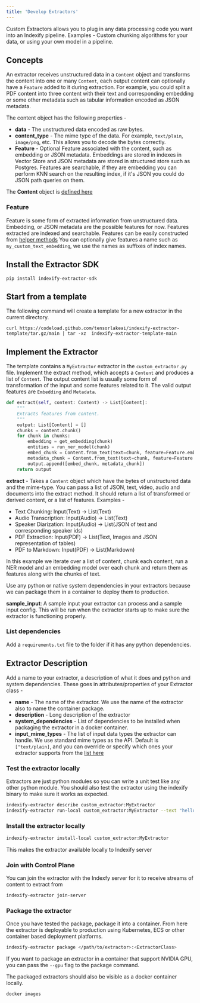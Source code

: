 ```yaml
---
title: 'Develop Extractors'
---
```


Custom Extractors allows you to plug in any data processing code you want into an Indexify pipeline. Examples - Custom chunking algorithms for your data, or using your own model in a pipeline.


## Concepts

An extractor receives unstructured data in a `Content` object and transforms the content into one or many `Content`, each output content can optionally have a `Feature` added to it during extraction. For example, you could split a PDF content into three content with their text and corresponding embedding or some other metadata such as tabular information encoded as JSON metadata.

The content object has the following properties -

* **data** - The unstructured data encoded as raw bytes.
* **content_type** - The mime type of the data. For example, `text/plain`, `image/png`, etc. This allows you to decode the bytes correctly.
* **Feature** - Optional Feature associated with the content, such as embedding or JSON metadata. Embeddings are stored in indexes in Vector Store and JSON metadata are stored in structured store such as Postgres. Features are searchable, if they are embedding you can perform KNN search on the resulting index, if it's JSON you could do JSON path queries on them.

The **Content** object is [defined here](https://github.com/tensorlakeai/indexify/blob/11346c29055f16d397fc0901ec10139cdc945134/indexify_extractor_sdk/base_extractor.py#L48) 

### Feature
Feature is some form of extracted information from unstructured data. Embedding, or JSON metadata are the possible features for now. Features extracted are indexed and searchable.
Features can be easily constructed from [helper methods](https://github.com/tensorlakeai/indexify/blob/11346c29055f16d397fc0901ec10139cdc945134/indexify_extractor_sdk/base_extractor.py#L37)
You can optionally give features a name such as `my_custom_text_embedding`, we use the names as suffixes of index names.

## Install the Extractor SDK

```shell
pip install indexify-extractor-sdk
```

## Start from a template

The following command will create a template for a new extractor in the current directory. 

```shell
curl https://codeload.github.com/tensorlakeai/indexify-extractor-template/tar.gz/main | tar -xz  indexify-extractor-template-main
```

## Implement the Extractor 
The template contains a `MyExtractor` extractor in the `custom_extractor.py` file. Implement the extract method, which accepts a `Content` and produces a list of `Content`. The output content list is usually some form of transformation of the input and some features related to it. The valid output features are `Embedding` and `Metadata`. 

```python
def extract(self, content: Content) -> List[Content]:
    """
    Extracts features from content.
    """
    output: List[Content] = []
    chunks = content.chunk()
    for chunk in chunks:
        embedding = get_embedding(chunk)
        entities = run_ner_model(chunk)
        embed_chunk = Content.from_text(text=chunk, feature=Feature.embedding(name="text_embedding", values=embedding))
        metadata_chunk = Content.from_text(text=chunk, feature=Feature.metadata(name="metadata", json.dumps(entities))),
        output.append([embed_chunk, metadata_chunk])
    return output
```

**extract** - Takes a `Content` object which have the bytes of unstructured data and the mime-type. You can pass a list of JSON, text, video, audio and documents into the extract method. It should return a list of transformed or derived content, or a list of features. 
Examples - 

- Text Chunking: Input(Text) -> List(Text)
- Audio Transcription: Input(Audio) -> List(Text)
- Speaker Diarization: Input(Audio) -> List(JSON of text and corresponding speaker ids)
- PDF Extraction: Input(PDF) -> List(Text, Images and JSON representation of tables)
- PDF to Markdown: Input(PDF) -> List(Markdown)

In this example we iterate over a list of content, chunk each content, run a NER model and an embedding model over each chunk and return them as features along with the chunks of text.


<Note>
  Use any python or native system dependencies in your extractors because we can package them in a container to deploy them to production.
</Note>

**sample_input**: A sample input your extractor can process and a sample input config. This will be run when the extractor starts up to make sure the extractor is functioning properly.

### List dependencies

Add a `requirements.txt` file to the folder if it has any python dependencies.

## Extractor Description
Add a name to your extractor, a description of what it does and python and system dependencies. These goes in attributes/properties of your Extractor class -

* **name** - The name of the extractor. We use the name of the extractor also to name the container package.
* **description** - Long description of the extractor
* **system_dependencies** - List of dependencies to be installed when packaging the extractor in a docker container.
* **input_mime_types** - The list of input data types the extractor can handle. We use standard mime types as the API. Default is `["text/plain]`, and you can override or specify which ones your extractor supports from the [list here](https://developer.mozilla.org/en-US/docs/Web/HTTP/Basics_of_HTTP/MIME_types/Common_types)

### Test the extractor locally

Extractors are just python modules so you can write a unit test like any other python module. You should also test the extractor using the indexify binary to make sure it works as expected. 

```bash
indexify-extractor describe custom_extractor:MyExtractor
indexify-extractor run-local custom_extractor:MyExtractor --text "hello world"
```

### Install the extractor locally

```bash
indexify-extractor install-local custom_extractor:MyExtractor 
```

This makes the extractor available locally to Indexify server

### Join with Control Plane
You can join the extractor with the Indexfy server for it to receive streams of content to extract from

```bash
indexify-extractor join-server
```

### Package the extractor
Once you have tested the package, package it into a container. From here the extractor is deployable to production using Kubernetes, ECS or other container based deployment platforms.

```bash
indexify-extractor package </path/to/extractor>:<ExtractorClass>
```

If you want to package an extractor in a container that support NVIDIA GPU, you can pass the `--gpu` flag to the package command.

The packaged extractors should also be visible as a docker container locally.

```bash
docker images
```
